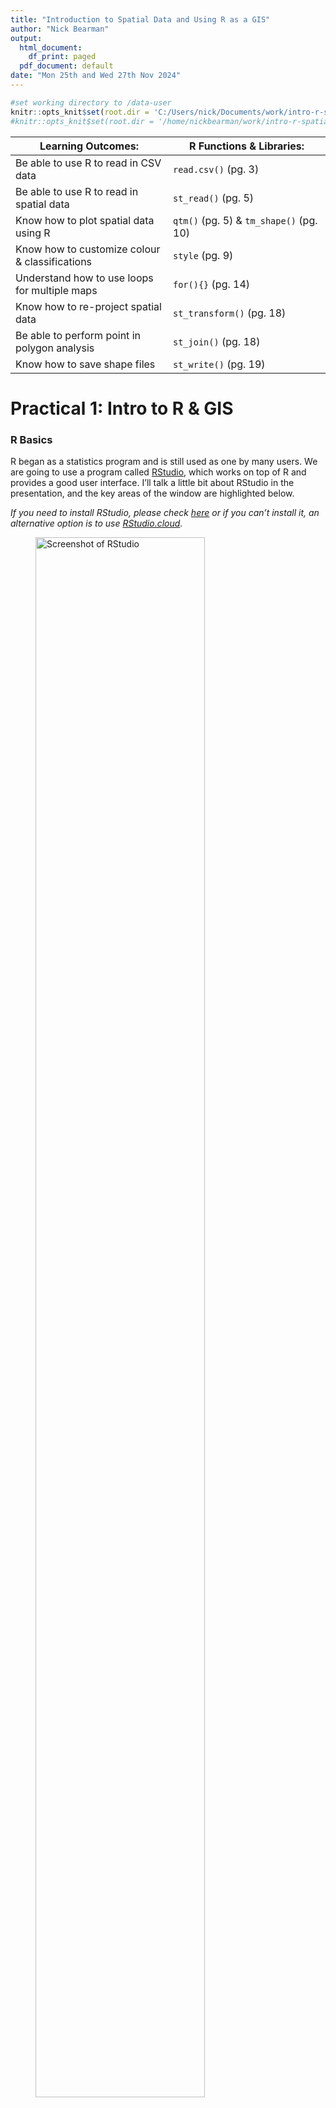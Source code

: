 ```yaml
---
title: "Introduction to Spatial Data and Using R as a GIS"
author: "Nick Bearman"
output:
  html_document:
    df_print: paged 
  pdf_document: default
date: "Mon 25th and Wed 27th Nov 2024"
---
```


```r
#set working directory to /data-user
knitr::opts_knit$set(root.dir = 'C:/Users/nick/Documents/work/intro-r-spatial-analysis/data-user')
#knitr::opts_knit$set(root.dir = '/home/nickbearman/work/intro-r-spatial-analysis/data-user')
```

| Learning Outcomes:  | R Functions & Libraries: |
| -- | -- |
| Be able to use R to read in CSV data |  `read.csv()` (pg. 3)  | 
| Be able to use R to read in spatial data | `st_read()` (pg. 5)  | 
| Know how to plot spatial data using R | `qtm()` (pg. 5) & `tm_shape()` (pg. 10)  | 
| Know how to customize colour & classifications  | `style` (pg. 9)  | 
| Understand how to use loops for multiple maps  | `for(){}` (pg. 14)  | 
| Know how to re-project spatial data | `st_transform()` (pg. 18)  | 
| Be able to perform point in polygon analysis  | `st_join()` (pg. 18)  | 
| Know how to save shape files | `st_write()` (pg. 19)  | 
<!-- Tables have a max line length, if it is too long, the table gets shrunk -->

# Practical 1: Intro to R & GIS

### R Basics

R began as a statistics program and is still used as one by many users. We are going to use a program called [RStudio](http://www.rstudio.com/ "R Studio website"), which works on top of R and provides a good user interface. I'll talk a little bit about RStudio in the presentation, and the key areas of the window are highlighted below.

*If you need to install RStudio, please check [here](https://nickbearman.github.io/installing-software/r-rstudio) or if you can't install it, an alternative option is to use [RStudio.cloud](https://rstudio.cloud).*

![Screenshot of RStudio](images/rstudio-labelled.png){ width=80% }

- Open up RStudio (click **Start** and type in `RStudio` or double-click the icon on the desktop). 

R can initially be used as a calculator - enter the following into the left-hand side of the window - the section labelled **Console**:
 
```r
6 + 8
```

Don't worry about the `[1]` for the moment - just note that R printed out `14` since this is the answer to the sum you typed in.  In these worksheets, sometimes I show the results of what you have typed in.  This is in the format shown below:

```r
5 * 4
```
Also note that `*` is the symbol for multiplication here - the last command asked R to perform the calculation '5 times 4'.  Other symbols are `-` for subtraction and `/` for division:
```r
12 - 14
6 / 17
```


You can also assign the answers of the calculations to variables and use them in calculations. 
```r
price <- 300
```
Here,  the value `300` is stored in the variable `price`.  The `<-` symbol means put the value on the right into the variable on the left, it is typed with a `<` followed by a `-`. The variables are shown in the window labelled **Environment**, in the top right. Variables can be used in subsequent calculations.  For example, to apply a 20% discount to this price, you could enter the following:
```r
price - price * 0.2 
```

or you could use intermediate variables:
```r
discount <- price * 0.2
price - discount
```

R can also work with lists of numbers,  as well as individual ones. Lists are specified using the `c` function.  Suppose you have a list of house prices  specified in thousands of pounds.  You could store them in a variable called `house.prices` like this:

```r
house.prices <- c(120,150,212,99,199,299,159)
house.prices
```
Note that there is no problem with full stops in the middle of variable names.

You can then apply functions to the lists.
```r
mean(house.prices)
```

If the house prices are in thousands of pounds, then this tells us that the mean house price is 176,900 GBP.  Note that on your display, the answer may be displayed to more significant digits, so you may have something like `r mean(house.prices)` as the mean value.

The Data Frame
------------
R has a way of storing data in an object called a **data frame**. This is rather like an internal spreadsheet where all the relevant data items are stored together as a set of columns. 

We have a CSV file of house prices and burglary rates, which we can load into R. We can use a function called `read.csv` which, as you might guess, reads CSV files. Run the line of code below, which loads the CSV file into a variable called `hp.data`. 

<!-- There are various data files used for this workshop. Ideally I would pull them in directly from GitHub with code, but I can't work out how to do this. A copy of all the data used is in the data sub-directory. Using https://raw.githubusercontent.com/nickbearman/intro-r-spatial-analysis/master/data/hpdata.csv just gives an error message. -->
<!-- Update hp.data <- read.csv("https://raw.githubusercontent.com/nickbearman/intro-r-spatial-analysis/master/data/hpdata.csv") does work but the URL is much longer, which is annoying -->

```r
hp.data <- read.csv("http://nickbearman.me.uk/data/r/hpdata.csv")
```

*This loads in data from a website. We will look at reading in data from your own computer later on.*

When we read in data, it is always a good idea to check it came in ok. To do this, we can preview the data set. The `head` command shows the first 6 rows of the data.

```r
head(hp.data)
```

You can also click on the variable listed in the Environment window, which will show the data in a new tab. You can also enter:

```r
View(hp.data)
```
to open a new tab showing the data. 

You can also describe each column in the data set using the `summary` function:
```r
summary(hp.data)
```
For each column,  a number of values are listed:

Item    | Description
--------|----------------------------------------------------------------------------
Min.    | The smallest value in the column
1st. Qu.| The first quartile (the value 1/4 of the way along a sorted list of values)
Median  | The median (the value 1/2 of the way along a sorted list of values)
Mean    | The average of the column
3rd. Qu.| The third quartile (the value 3/4 of the way along a sorted list of values)
Max.    | The largest value in the column

<!-- Ideally want to add the paragraph below into a 'Notes on Summary Data' box -->
*Based on these numbers, an impression of the spread of values of each variable can be obtained. In particular it is possible to see that the median house price in St. Helens by neighbourhood ranges from 65,000 GBP to 260,000 GBP and that half of the prices lie between 152,500 GBP and 210,000 GBP. Also it can be seen that since the median measured burglary rate is zero, then at least half of areas had no burglaries in the month when counts were compiled.*

We can use square brackets to look at specific sections of the data frame, for example `hp.data[1,]` or `hp.data[,1]`. We can also delete columns and create new columns using the code below. Remember to use the `head()` command as we did earlier to look at the data frame. 

```r
#create a new column in hp.data dataframe call counciltax, storing the value NA
hp.data$counciltax <- NA
#see what has happened
head(hp.data)

#delete a column
hp.data$counciltax <- NULL
#see what has happened
head(hp.data)
```

```r
#rename a column
colnames(hp.data)[3] <- "Price-thousands"
#see what has happened
head(hp.data)
```

### Geographical Information

R has developed into a GIS as a result of user contributed packages, or libraries, as R refers to them. We will be using several libraries in this practical, and will load them as necessary. 

<!-- if using own laptops -->
If you are using your own computer, you will need to install the R libraries, as well as loading them. To do this, run `install.packages("library_name")`.
<!-- -->

To work with spatial data, we need to load some new *libraries*. 

```r
#load libraries
library(sf)
library(tmap)
```

----

**Note:** When you load the `tmap` library, you might get this message:

![](images/tmap-v4-testing.png)

If you do not get this message, then all is fine and you can carry on. 

If you do get this message, let me know immediately. Version 3 is now an old version of `tmap`. These instructions are designed for version 4 of `tmap`. To check which version you have, load the library `library(tmap)` and then run `packageVersion("tmap")`.

----

However, this just makes R *able* to handle geographical data, it doesn't actually load any specific data sets. To do this, we need to read in some data. We are going to use **shapefiles** - a well known GIS data format. We are going to be using LSOA (Lower layer Super Output Areas) data for St. Helens in Merseyside (Liverpool), UK. 

R uses working folders to store information relevant to the current project you are working on. 

- Make a folder called **R work** somewhere on your computer you can find.  
- Then we need to tell R where this is, so click **Session > Set Working Directory > Choose Directory...** and select the folder that you created. 

<!-- change working directory -->
```r
setwd("C:/Users/nick/Documents/work/intro-r-spatial-analysis/data-user")
#setwd("/home/nickbearman/work/intro-r-spatial-analysis/data-user")
```

As with most programs, there are multiple ways to do things. For instance, to set the working directory we could type: `setwd("C:/Users/<username>/Documents/r-work`. Your version might well have a longer title, depending on what you called the folder. Also note that slashes are indicated with a '*/*' not '\\'. 

There is a set of shapefiles for the St. Helens neighbourhoods at the same location as the data set you read in earlier. Since several files are needed,  I have bundled these together in a single zip file.  You will now download this to your local folder and subsequently unzip it. This can all be done via R functions:
 
 
```r
download.file("http://www.nickbearman.me.uk/data/r/sthelens.zip","sthelens.zip")
unzip("sthelens.zip")
```

The first function actually downloads the zip file into your working folder, the second one unzips it. Now, we can read these into R. 

```r
sthelens <- st_read("sthelens.shp")
```
 
The `st_read` function does this and stores them as a Simple Features (or `sf`) object. You can use the `qtm` function to draw the polygons (i.e. the map of the LSOA).
 
```r
qtm(sthelens)
```

We can also use the `head()` command to show the first six rows, exactly the same as with a data frame. 

```r
head(sthelens)
```

*This is the same as the attribute table in programs like ArcGIS, QGIS or MapInfo. If you want to, open the shapefile in QGIS or ArcGIS to have a look.*

You can see there is a lot of information there, including the geometry. The useful bit for us is the `ID` field, as this matched the ID field in the `hp.data` file. We can use this to join the two data sets together, and then show the Burglary rates on the map. 

The idea is that there is a field in each data set that we can use to join the two together; in this case we have the `ID` field in `sthelens` and the `ID` field in `hp.data`. 
 
 
```r
sthelens <- merge(sthelens, hp.data)
```
 
And use the `head` function to check the data have been joined correctly. 

```r
head(sthelens)
```
 
Now that we have joined the data together, we can draw a choropleth map of the burglary data.  

```r
#use the qtm() function for a Quick Thematic Map
qtm(sthelens,  fill="Burglary")
```

This is a very quick way of getting a map out of R. To use the map, click on the **Export** button, and then choose **Copy to Clipboard...**. Then choose **Copy Plot**. If you also have Word up and running, you can then paste the map into your document. You can also save the map as an Image or PDF. 

# Practical 2: Making a Map

Working with R often requires several lines of code to get an output. Rather than typing code into the **Console**, we can use a **script** instead. This allows us to go back and edit the code very easily, to correct mistakes! 

Create a new script (**File > New File > R Script**) and enter the code in there. Then you can select the lines you want to run by highlighting them, and then pressing `Ctrl+Enter`, or using the **Run** button. 

Now we are going to use the same principle as we used before to create a map of some data from the 2021 Census. We need to download the data, and although there are other sources of these data, in this example we will use the https://www.nomisweb.co.uk/ website.

- Navigate to **https://www.nomisweb.co.uk/**. 
- Under **Census Statistics** (scroll down) click **2021 Data catalogue**. 
- Select **Bulk Data Downloads**. 
- Scroll down to **TS007A	Age by five-year age bands**. 
- Download the **census2021-ts007a.zip** zip file. 
- Open up the zip file - you will see a csv file for each geography - LSOA, MSOA, OA and various others. 
- Extract the file `census2021-ts007a-lsoa.csv`

<!-- Last checked 2024-05-22 -->
  
Open this file up in Excel, and you can see there are a number of different columns, covering different data. We are interested in the age data - scroll across and see the different values we have. 

Add the command below to your script, and run it to read in the CSV file. The `header = TRUE` tells R to assign the first row as variable names. 

```r
#download csv file
#download.file("http://www.nickbearman.me.uk/data/r/nomis-2011-age-data.zip","nomis-2011-age-data.zip")
#unzip csv file
#unzip("nomis-2011-age-data.zip")
```

```r
pop2021 <- read.csv("census2021-ts007a-lsoa.csv", header = TRUE)
```

Then run `head` to see that the data has been read in correctly. *R will show all 22 variables, where as I've only shown the first 5 in the handout*. 

```r
head(pop2021)
```

```r
head(pop2021[,1:5])
```

Some of the variable names are not displayed very clearly. We can rename the columns, so that when we run the `head()` command, R lists the correct names. This will also help us refer to the columns later on. 

Run the code below, which creates a new variable which contains the names (`newcolnames`) and then applies it to the `pop2021` data frame. 

*It's also worth noting here that any line of code that starts with a `#` is a comment - i.e. R will ignore that line and move onto the next. I've included them here so you can see what is going on, but you don't need to type them in.* 

```r
#create a new variable which contains the new variable names
newcolnames <- c("Total","Age00to04","Age05to09","Age10to14","Age15to19",
                 "Age20to24","Age25to29","Age30to34","Age35to39",
                 "Age40to44","Age45to49","Age50to54","Age55to59",
                 "Age60to64","Age65to69","Age70to74","Age75to79",
                 "Age80to84","Age85andOver")

#apply these to pop2011 data frame
colnames(pop2021)[4:22] <- newcolnames
```

The final line of code (starting `colnames`) actually updates the variable names. The square brackets are used to refer to specific elements - in this case, columns 4 to 22. 

*For example, `pop2021[1,]` will show the first row and `pop2021[,1]` will show the first column.*
  
Now we have the correct column names for the data frame. It would also be good to check they have been applied to the `pop2021` dataframe correctly. **What code would you use to do this?**

```r
head(pop2021[,1:12])
```

Now we have the attribute data (the number of people in each age group in each LSOA in this case) we need to join this attribute data to the spatial data. Therefore, first, we need to download the spatial data. 

- Go to **https://borders.ukdataservice.ac.uk/** and select **Boundary Data Selector**. 
- Then set **Country** to **England**, **Geography** to **Statistical Building Block**, **Dates** to **2011 and later**, and click **Find**.
- Select **English Lower Layer Super Output Areas, 2021** and click **List Areas**. 
- Select **England** from the list and choose **Expand Selection**.
- Select **North West [England]** from the list and choose **Expand Selection**.
- Select **Liverpool [North West]** from the list and click **Extract Boundary Data**. 
- After a 5 to 20 second wait, click `BoundaryData.zip` to download the files. 

<!-- Last checked 2024-05-22 -->
  
Extract the files, and move all the files starting with the name `england_lsoa_2021` to your working folder. Then read in the data:
  
```r
#download.file("http://www.nickbearman.me.uk/data/r/england_lsoa_2011.zip","england_lsoa_2011.zip")
#unzip("england_lsoa_2011.zip")
unzip("BoundaryData.zip")
```

```r
#read in shapefile
LSOA <- st_read("england_lsoa_2021.shp")
```

Like earlier, we can use the `qtm()` command to preview the map. We can also look at the attribute table with `head()`. Try these both now. 

The next stage is to join the attribute data to the spatial data, like we did in the exercise earlier. See if you can see how and why I have changed the code from earlier. 

```r
#join attribute data to LSOA
LSOA <- merge(LSOA, pop2021, by.x="lsoa21cd", by.y="geography.code")
```

And use the `head` command to check it has joined correctly. Your data should contain correctly labelled Age data in the 7th to 26th columns. 

```r
head(LSOA)
```

```r
head(LSOA[,1:6])
```

### Making Maps

Now we have all the data setup, we can actually create the map. We can use the `qtm()` code like we did earlier. 

We can use the `fill` parameter like we did earlier with the `Burglary` data. Try working out the code yourself to show the first set of age data. 

![Output from `qtm(LSOA)` (left) and output with `tm_shape(LSOA) + tm_polygons("Age00to04")` (right).](images/map-example-outputs-1.png){ width=90% }

This works well, and we can choose which variable to show. However we don't get many options with this. We can use a different function `tm_shape()`, which will give us more options. 

```r
tm_shape(LSOA) +
  tm_polygons("Age00to04")
```

```r
  tm_shape(LSOA) +
    tm_polygons(fill = "Age00to04",
                fill.scale = tm_scale_intervals(values = "brewer.greens", n = 6, style = "jenks"))
```

This allows us to change the title, colours and legend title size. Try substituting in `brewer.blues` and adjusting the title. 

### Colours and Categories 

We can choose lots of different colours from ColorBrewer, and different classification methods as well. To show all of the different colour palettes we could use, run this code:

```r
#load the R Color Brewer library
  library(RColorBrewer)
#display the palette
  display.brewer.all()
```

Note how that when we use different colours with `tmap`, the name is pre-fixed with `brewer.` and all lower case. E.g. `Blues` from above becomes `brewer.blues`. All of the options are managed by the `cols4all` package, which has many many more options. Have a look at [https://cols4all.github.io/cols4all-R/index.html](https://cols4all.github.io/cols4all-R/index.html) for details. You can use the command  `cols4all::c4a_gui()` to see all the different options, but you will also have to install some other libraries to do this. 

We can also choose which classification method to use and how many classes. We can set `n = 6` to set the number of classes

```r
  tm_shape(LSOA) +
    tm_polygons(fill = "Age00to04",
                fill.scale = tm_scale_intervals(values = "brewer.greens", n = 6, style = "jenks"))
```

We can also set the `style` which is the classification method. Standard options are: 

| **Classification Name** | **Code**   | **Details or Example** |  
| ----                    | ----       | ----                   | 
| Equal Interval          | `equal`    | *Regular intervals e.g. 0-5, 5-10, 10-15, 15-20* | 
| Quantiles               | `quantile` | *Split the data into 5 equal categories, with the same                                            number of data points in each category* | 
| Natural Breaks          | `jenks`    | *Algorithm based to create data driven categories* | 
| Standard Deviation      | `sd`       | *Bases classes on data's mean and standard deviation e.g. -1SD to mean, mean to +1SD, +1SD to +2SD* | 
| Fixed Breaks            | `fixed`    | *You choose the breaks - see below* | 

**Fixed Breaks example:**

<!-- See issue at https://github.com/r-tmap/tmap/issues/1030 -->

```r
tm_shape(LSOA) +
    tm_polygons(fill = "Age00to04",
                fill.scale = tm_scale_intervals(values = "brewer.greens", 
                                n = 6, 
                                style = "fixed", 
                                breaks = c(0, 50, 100, 150, 250, 300, 350)))
```

### Classification on a Histogram (optional exercise)

You can also show a histogram with the classification breaks using this code:

```r
#select the variable
  var <- LSOA$Age00to04
#calculate the breaks
  library(classInt)
  breaks <- classIntervals(var, n = 6, style = "fisher")
#draw histogram
  hist(var)
#add breaks to histogram
  abline(v = breaks$brks, col = "red")
```

### Histogram on the map

We can also add a histogram of the data to the map:

```r
tm_shape(LSOA) +
    tm_polygons(fill = "Total",
                fill.scale = tm_scale_intervals(values = "brewer.greens", n = 6, style = "jenks"),
                fill.legend = tm_legend(title = "Aged 0 to 4"),
                fill.chart = tm_chart_histogram())
```

### Layout Options and Margins (optional exercise)

`tmap` has a huge number of options to customise the layout - have a look at https://r-tmap.github.io/tmap/articles/basics_layout as a starting point. The help is also quite comprehensive, so try `?tm_polygons` for some useful information. 

### Scale Bar and North Arrow (optional exercise)

It is also good practice to add a scale bar and a north arrow to each of the maps you produce. Running this code will add these to the map:

```r
  tm_shape(LSOA) +
    #set column, colours and classification method
	tm_polygons(fill = "Age00to04",
                fill.scale = tm_scale_intervals(values = "brewer.greens", style = "jenks"),
                fill.legend = tm_legend(title = "Aged 0 to 4", size = 0.8)) +
    ##add scale bar
	tm_scalebar(position = c(0.1, 0.1)) + 
    ##north arrow
    tm_compass(size = 1.5, position = c(0.1, 0.3)) + 
  #Set title details
  tm_title("Total Population of Liverpool, 2021")
```

`tmap` has some advanced positioning options as well. I would recommend having a look at this [vignette about positioning](https://r-tmap.github.io/tmap/articles/adv_positions). 

Remember that any line starting with a `#` is a comment, and will be ignored by R. Comments are very useful for us to note what the code is doing, particularly when you come back to it 6 months later and can't remember what it is supposed to do!

### Interactive Maps (optional exercise)

The `tmap` library has two different viewing options - `plot` which is what we have been using so far, and `view` which provides a basemap and the ability to zoom in and out. Try this code:

```r
  #set tmap to view mode
  tmap_mode("view")
  #plot using qtm
  qtm(sthelens)
  #plot using tm_shape
  tm_shape(LSOA) +
    #Set colours and classification methods
    tm_polygons(fill = "Total",
                fill.scale = tm_scale_intervals(values = "brewer.greens", style = "jenks"))
  #return tmap to plot mode
  tmap_mode("plot")
```

*Shiny is a tool developed by RStudio we can use to create interactive maps on the web, with many different options. Have a look at https://shiny.rstudio.com/.*

### Exporting and Creating Multiple Maps

We can automatically save the map as a file by creating the map object as a new variable (`m`) and then save it using `tmap_save(m)`. 

```r
  #create map
  m <- tm_shape(LSOA) +
    tm_polygons(fill = "Total",
                fill.scale = tm_scale_intervals(values = "brewer.greens", style = "jenks"),
                fill.legend = tm_legend(title = "Liverpool", size = 0.8)) +
    tm_scalebar(position = c(0.1, 0.1)) + 
    ##north arrow
    tm_compass(size = 1.5, position = c(0.1, 0.3))
  #save map
  tmap_save(m)
```

Saving the map using code allows us to create multiple maps very easily. A variable (`mapvariables`) is used to list which variables should be mapped, and then the line starting `for` starts a loop. Try running the code, and then change the variables it maps.
 
  
```r
  mapvariables <- c("Total", "Age00to04", "Age05to09")
  #loop through for each map
  for (i in 1:length(mapvariables)) {
    #setup map
    m <- tm_shape(LSOA) +
      tm_polygons(fill = mapvariables[i],
                  fill.scale = tm_scale_intervals(values = "brewer.greens", style = "jenks"),
                  fill.legend = tm_legend(title = "Liverpool", size = 0.8)) +
      tm_scalebar(position = c(0.1, 0.1)) + 
      ##north arrow
      tm_compass(size = 1.5, position = c(0.1, 0.3))
    #save map
    tmap_save(m, filename = paste0("map-",mapvariables[i],".png"))
    #end loop
  }
```

You can replace `.png` with `.jpg` or `.pdf` for different file formats. 

### Creating a Tidy Map Title (optional exercise)

As you may have spotted, the map and legend titles aren't great. Just using the field name does give us the information we require, but it doesn't make a good looking map. 

How can we make a better map title? 

Have an experiment and see if you can work it out. There is some code available (in `script-examples/
script-p2-multiple-maps-title.R`) but try not to look straight away!


# Practical 3: Clustering of Crime Points 

In this section we will look at some point data, and how we can analyse it in R. We need to read in the crime data, and because the crime data is just a CSV file, we need to do some processing in order to get it as spatial data in R, including some re-projecting of the data (converting the coordinate system from WGS 1984 to BNG).

```r
#Read the data into a variable called crimes
crimes <- read.csv("http://nickbearman.me.uk/data/r/police-uk-2020-04-merseyside-street.csv")
```

Now the CSV data has been read in, take a quick look at it using the  `head()` function. You will see that the data consists of a number of columns, each with a heading. Two of these are called *Longitude* and *Latitude* - these are the column headers that give the coordinates of each incident in the data you have just downloaded. Another is headed *Crime.Type* and tells you which type of crime occurred. 

At the moment, the data is just in a data frame object - not any kind of spatial object.  To create the spatial object,  enter the following:

```r
#create crimes data 
crimes_sf <- st_as_sf(crimes, coords = c('Longitude', 'Latitude'), crs = 4326)
```

We are taking the `crimes` data, telling R which columns have coordinates (`coords = c('Longitude', 'Latitude')`), and saying that they are in WGS 1984 (`crs = 4326`).

Use the `head()` function to check the data have been processed properly. We can also use `qtm()` to plot a map. 

```r
qtm(crimes_sf)
```

We also need to reproject the data, from Latitude/Longitude (`4326`), to British National Grid (`27700`):

```r
#reproject to British National Grid, from Latitude/Longitude
crimes_sf_bng <- st_transform(crimes_sf, crs = 27700)
```

To see the geographical pattern of these crimes, enter:

```r
  tm_shape(crimes_sf_bng) +
    tm_symbols(size = 0.1,
               col = "darkred", 
               col_alpha = 0.5)  
```

We can see the rough outline of the Merseyside Police area, as well as the path of the River Mersey. 

You can also examine the kinds of different crimes recorded.
```r
table(crimes_sf_bng$Crime.type)
```

### Point in Polygon

Having the spatial location of the crimes is great, but we need to combine this with other data to begin to really understand it. 

To start with, we can overlay the LSOA we used earlier on the crimes. We can plot the crimes like we did earlier. What we can also do is plot the LSOA data on top. 

```r
#plot the crime data
  tm_shape(crimes_sf_bng) +
    tm_symbols(size = 0.1,
               col = "red", 
               col_alpha = 0.5) +
    #add LSOA on top
    tm_shape(LSOA) +
    tm_borders()
```

This doesn't really help much, as R sets the window to the first data set plotted. Try plotting the LSOA first, then the crimes layer.

This is still just two layers overlaid, but hopefully we can see what is going on now. A common GIS function is "point-in-polygon", a type of spatial join, which will allow us to count how many crimes have been reported in each LSOA. 

```r
#perform spatial join
LSOA_crimes <- st_join(LSOA, crimes_sf_bng)
```

```r
#view output
head(LSOA_crimes)
```

This has completed a spatial join, linking each crime point with each LSOA it is located within. This is useful, but we need to do a bit of tidying up for us to know how many crimes are in each LSOA. 

So we can aggregate the data by LSOA (this might take a few seconds to run):

```r
#Aggregate by LSOA
LSOA_crimes_aggregated <- aggregate(x = LSOA_crimes, by = list(LSOA_crimes$lsoa21cd), FUN = length)
```

```r
#gives us count of points in each polygon
head(LSOA_crimes_aggregated)
```

This will group each LSOA together - and count how many crimes are in each. The count function is `length` in R. If we were combining qualitative data (e.g. value of objects stolen in each burglary) then we could calculate the mean instead - to get the mean burglary value by each LSOA. 

The output isn't that elegant - it repeats the output (of length) across every column. So we can tidy this up, rename the columns and map the data.

```r
#remove additional columns
LSOA_crimes_aggregated <- LSOA_crimes_aggregated[,1:2]

#rename columns
colnames(LSOA_crimes_aggregated) <- c("lsoa21cd", "count of crimes","geometry")

#map using qtm
qtm(LSOA_crimes_aggregated, fill = "count of crimes")

#map using tmap
  tm_shape(LSOA_crimes_aggregated) +
    tm_polygons(fill = "count of crimes",
                fill.scale = tm_scale_intervals(values = "brewer.greens", style = "jenks"),
                fill.legend = tm_legend(title = "Number of Crimes", size = 0.8))
```

There are many different ways of doing the aggregation - if you have used the `tidyverse` approach in R, you can use `group_by` from the `dplyr` library.

### Calculating the Crime Rate (optional exercise)

This just tells us how many crimes there were in each LSOA - nothing about the rate. Try calculating the rate of the crimes per 10,000 people using the population data from earlier. *You will need to join the population data, `pop2021`.*

You can calculate the rate by calculating `(number of crimes / population) * 10000`. See the beginning of the handout for help on calculating values. Remember you will need to refer explicitly to the data frame and variable (`LSOA_crimes_aggregated$count of crimes`) each time you mention a column, i.e. `LSOA_crimes_aggregated$count of crimes / LSOA_crimes_aggregated$AllUsualResidents * 10000`.

*There is an "answer" script in `script-examples/script-p3-point-in-polygon.R` but try not to look at it straight away!*

### Exporting Shapefiles

We used `st_read` to read in a shape file, and we can use `st_write` to export a shape file: 

```r
#save as shapefile
st_write(LSOA_crimes_aggregated, "LSOA-crime-count.shp")
```

### `sp` library

As I mentioned in the presentation, there is a `sp` library for R, an older library, which handles spatial data in a different way. See the presentation for details, and there are some example files in `\script-examples` called `script-SP-*` to show you how `sp` works. 

# Practical 4: Bring Your Own Data

This is the opportunity to use some of the techniques we have covered on your own data. If you don't have any data with you, you can download some sample data from the links in the training day handout. 

----

This practical was written using R 4.3.0 (2023-04-21), RStudio 2023.06.0 and `tmap` 4.0 by Dr. Nick Bearman (nick@nickbearman.com). It has also been tested in RStudio Cloud, with R 4.4.0 (2024-04-24) and RStudio 2023.12.1. 

This work (Introduction to Spatial Data and Using R as a GIS by Nick Bearman) is licensed under the Creative Commons Attribution-NonCommercial-ShareAlike 4.0 International license. To view a copy of this license, visit http://creativecommons.org/licenses/by-nc-sa/4.0/. <img style="height:22px!important;margin-left:3px;vertical-align:text-bottom;" src="https://mirrors.creativecommons.org/presskit/icons/cc.svg?ref=chooser-v1"><img style="height:22px!important;margin-left:3px;vertical-align:text-bottom;" src="https://mirrors.creativecommons.org/presskit/icons/by.svg?ref=chooser-v1"><img style="height:22px!important;margin-left:3px;vertical-align:text-bottom;" src="https://mirrors.creativecommons.org/presskit/icons/nc.svg?ref=chooser-v1"><img style="height:22px!important;margin-left:3px;vertical-align:text-bottom;" src="https://mirrors.creativecommons.org/presskit/icons/sa.svg?ref=chooser-v1">


The latest version of the PDF is available from https://github.com/nickbearman/intro-r-spatial-analysis. This is v9.2 and this was created on `r format(Sys.time(), '%d %B %Y')`. 

